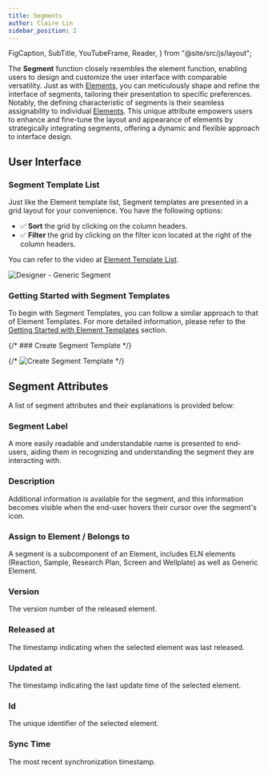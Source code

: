 ```yaml
---
title: Segments
author: Claire Lin
sidebar_position: 2
---
```


  FigCaption,
  SubTitle,
  YouTubeFrame,
  Reader,
} from "@site/src/js/layout";

<SubTitle text="Effortless assignability to individual Elements." />
<Reader text="Designer" />

The **Segment** function closely resembles the element function, enabling users to design and customize the user interface with comparable versatility. Just as with [Elements](elements/), you can meticulously shape and refine the interface of segments, tailoring their presentation to specific preferences. Notably, the defining characteristic of segments is their seamless assignability to individual [Elements](elements/). This unique attribute empowers users to enhance and fine-tune the layout and appearance of elements by strategically integrating segments, offering a dynamic and flexible approach to interface design.

## User Interface

### Segment Template List

Just like the Element template list, Segment templates are presented in a grid layout for your convenience. You have the following options:

- :white_check_mark: **Sort** the grid by clicking on the column headers.
- :white_check_mark: **Filter** the grid by clicking on the filter icon <FontAwesomeIcon icon={faList} size="lg"/> located at the right of the column headers.

You can refer to the video at [Element Template List](../designer/elements#element-template-list).

![Designer - Generic Segment](/img/labimotion/designer-generic-segment.png)

### Getting Started with Segment Templates

To begin with Segment Templates, you can follow a similar approach to that of Element Templates. For more detailed information, please refer to the [Getting Started with Element Templates](../designer/elements#getting-started-with-element-templates) section.

{/* ### Create Segment Template */}

{/* ![Create Segment Template](/img/labimotion/create-segment-template.png) */}

## Segment Attributes

A list of segment attributes and their explanations is provided below:

### Segment Label

A more easily readable and understandable name is presented to end-users, aiding them in recognizing and understanding the segment they are interacting with.

### Description

Additional information is available for the segment, and this information becomes visible when the end-user hovers their cursor over the segment's icon.

### Assign to Element / Belongs to

A segment is a subcomponent of an Element, includes ELN elements (Reaction, Sample, Research Plan, Screen and Wellplate) as well as Generic Element.

### Version

The version number of the released element.

### Released at

The timestamp indicating when the selected element was last released.

### Updated at

The timestamp indicating the last update time of the selected element.

### Id

The unique identifier of the selected element.

### Sync Time

The most recent synchronization timestamp.
